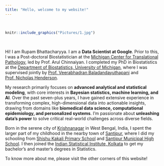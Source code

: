 ```yaml
---
title: "Hello, welcome to my website!"
---
```


<br>

```r
knitr::include_graphics("Pictures/1.jpg")
```

<br>

Hi! I am Rupam Bhattacharyya. I am a **Data Scientist at Google**. Prior to this, I was a Post-doctoral Biostatistician at the [Michigan Center for Translational Pathology](https://pathology.med.umich.edu/mctp/), led by Prof. Arul Chinnaiyan. I completed my PhD in Biostatistics at the [Department of Biostatistics, University of Michigan](https://sph.umich.edu/biostat/), where I was supervised jointly by [Prof. Veerabhadran Baladandayuthapani](https://sph.umich.edu/faculty-profiles/baladandayuthapani-veerabhadran.html) and [Prof. Nicholas Henderson](https://sph.umich.edu/faculty-profiles/henderson-nicholas.html).

My research primarily focuses on **advanced analytical and statistical modeling**, with core interests in **Bayesian statistics, machine learning, and AI**. Over the past seven-plus years, I have gained extensive experience in transforming complex, high-dimensional data into actionable insights, drawing from domains like **biomedical data science, computational epidemiology, and personalized systems**. I'm passionate about **unleashing data's power** to solve critical real-world challenges across diverse fields.

Born in the serene city of [Krishnanagar](https://en.wikipedia.org/wiki/Krishnanagar,_Nadia) in West Bengal, India, I spent the larger part of my childhood in the nearby town of [Santipur](https://en.wikipedia.org/wiki/Shantipur), where I did my schooling from [Shishu Kakali Primary School](https://www.facebook.com/smhs.santipur/) and [Santipur Municipal High School](https://www.facebook.com/smhs.santipur/). I then joined the [Indian Statistical Institute, Kolkata](https://www.isical.ac.in/) to get my bachelor's and master's degrees in Statistics.

To know more about me, please visit the other corners of this website!
